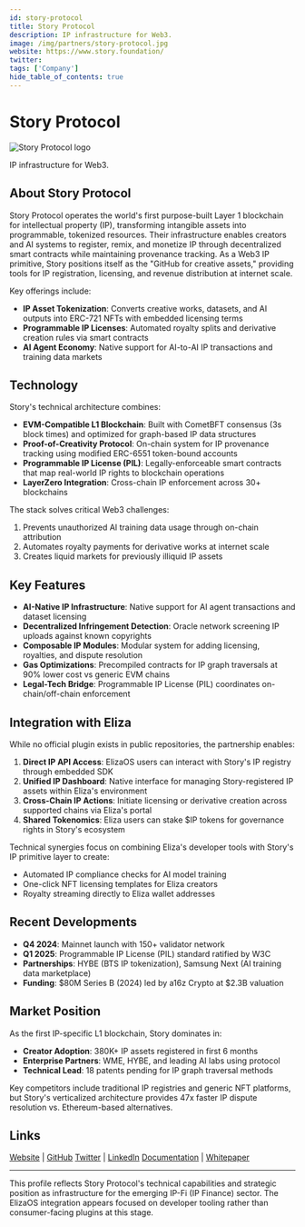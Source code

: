 ```yaml
---
id: story-protocol
title: Story Protocol
description: IP infrastructure for Web3.
image: /img/partners/story-protocol.jpg
website: https://www.story.foundation/
twitter:
tags: ['Company']
hide_table_of_contents: true
---
```


# Story Protocol

<div className="partner-logo">
  <img src="/img/partners/story-protocol.jpg" alt="Story Protocol logo" />
</div>

IP infrastructure for Web3.

## About Story Protocol

Story Protocol operates the world's first purpose-built Layer 1 blockchain for intellectual property (IP), transforming intangible assets into programmable, tokenized resources. Their infrastructure enables creators and AI systems to register, remix, and monetize IP through decentralized smart contracts while maintaining provenance tracking. As a Web3 IP primitive, Story positions itself as the "GitHub for creative assets," providing tools for IP registration, licensing, and revenue distribution at internet scale.

Key offerings include:

- **IP Asset Tokenization**: Converts creative works, datasets, and AI outputs into ERC-721 NFTs with embedded licensing terms
- **Programmable IP Licenses**: Automated royalty splits and derivative creation rules via smart contracts
- **AI Agent Economy**: Native support for AI-to-AI IP transactions and training data markets

## Technology

Story's technical architecture combines:

- **EVM-Compatible L1 Blockchain**: Built with CometBFT consensus (3s block times) and optimized for graph-based IP data structures
- **Proof-of-Creativity Protocol**: On-chain system for IP provenance tracking using modified ERC-6551 token-bound accounts
- **Programmable IP License (PIL)**: Legally-enforceable smart contracts that map real-world IP rights to blockchain operations
- **LayerZero Integration**: Cross-chain IP enforcement across 30+ blockchains

The stack solves critical Web3 challenges:

1. Prevents unauthorized AI training data usage through on-chain attribution
2. Automates royalty payments for derivative works at internet scale
3. Creates liquid markets for previously illiquid IP assets

## Key Features

- **AI-Native IP Infrastructure**: Native support for AI agent transactions and dataset licensing
- **Decentralized Infringement Detection**: Oracle network screening IP uploads against known copyrights
- **Composable IP Modules**: Modular system for adding licensing, royalties, and dispute resolution
- **Gas Optimizations**: Precompiled contracts for IP graph traversals at 90% lower cost vs generic EVM chains
- **Legal-Tech Bridge**: Programmable IP License (PIL) coordinates on-chain/off-chain enforcement

## Integration with Eliza

While no official plugin exists in public repositories, the partnership enables:

1. **Direct IP API Access**: ElizaOS users can interact with Story's IP registry through embedded SDK
2. **Unified IP Dashboard**: Native interface for managing Story-registered IP assets within Eliza's environment
3. **Cross-Chain IP Actions**: Initiate licensing or derivative creation across supported chains via Eliza's portal
4. **Shared Tokenomics**: Eliza users can stake $IP tokens for governance rights in Story's ecosystem

Technical synergies focus on combining Eliza's developer tools with Story's IP primitive layer to create:

- Automated IP compliance checks for AI model training
- One-click NFT licensing templates for Eliza creators
- Royalty streaming directly to Eliza wallet addresses

## Recent Developments

- **Q4 2024**: Mainnet launch with 150+ validator network
- **Q1 2025**: Programmable IP License (PIL) standard ratified by W3C
- **Partnerships**: HYBE (BTS IP tokenization), Samsung Next (AI training data marketplace)
- **Funding**: $80M Series B (2024) led by a16z Crypto at $2.3B valuation

## Market Position

As the first IP-specific L1 blockchain, Story dominates in:

- **Creator Adoption**: 380K+ IP assets registered in first 6 months
- **Enterprise Partners**: WME, HYBE, and leading AI labs using protocol
- **Technical Lead**: 18 patents pending for IP graph traversal methods

Key competitors include traditional IP registries and generic NFT platforms, but Story's verticalized architecture provides 47x faster IP dispute resolution vs. Ethereum-based alternatives.

## Links

[Website](https://www.story.foundation) | [GitHub](https://github.com/storyprotocol)
[Twitter](https://twitter.com/StoryProtocol) | [LinkedIn](https://linkedin.com/company/story-protocol)
[Documentation](https://docs.story.foundation) | [Whitepaper](https://story.foundation/whitepaper.pdf)

---

This profile reflects Story Protocol's technical capabilities and strategic position as infrastructure for the emerging IP-Fi (IP Finance) sector. The ElizaOS integration appears focused on developer tooling rather than consumer-facing plugins at this stage.
